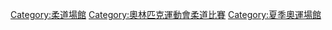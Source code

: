 [[Category:柔道場館|Category:柔道場館]]
[[Category:奧林匹克運動會柔道比賽|Category:奧林匹克運動會柔道比賽]]
[[Category:夏季奧運場館|Category:夏季奧運場館]]